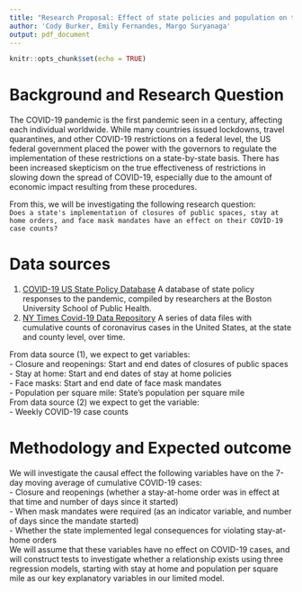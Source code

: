 ```yaml
---
title: "Research Proposal: Effect of state policies and population on the spread of COVID-19?"
author: 'Cody Burker, Emily Fernandes, Margo Suryanaga'
output: pdf_document
---
```


```r
knitr::opts_chunk$set(echo = TRUE)
```

# Background and Research Question

The COVID-19 pandemic is the first pandemic seen in a century, affecting each individual worldwide. While many countries issued lockdowns, travel quarantines, and other COVID-19 restrictions on a federal level, the US federal government placed the power with the governors to regulate the implementation of these restrictions on a state-by-state basis. There has been increased skepticism on the true effectiveness of restrictions in slowing down the spread of COVID-19, especially due to the amount of economic impact resulting from these procedures.\
   
From this, we will be investigating the following research question:\
`Does a state's implementation of closures of public spaces, stay at home orders, and face mask mandates have an effect on their COVID-19 case counts?`

# Data sources

1.  [COVID-19 US State Policy Database](www.tinyurl.com/statepolicies) A database of state policy responses to the pandemic, compiled by researchers at the Boston University School of Public Health.
2.  [NY Times Covid-19 Data Repository](https://github.com/nytimes/covid-19-data) A series of data files with cumulative counts of coronavirus cases in the United States, at the state and county level, over time.

From data source (1), we expect to get variables:\
-  Closure and reopenings: Start and end dates of closures of public spaces\
-  Stay at home: Start and end dates of stay at home policies\
-  Face masks: Start and end date of face mask mandates\
-  Population per square mile: State's population per square mile\
From data source (2) we expect to get the variable:\
-  Weekly COVID-19 case counts

# Methodology and Expected outcome

We will investigate the causal effect the following variables have on the 7-day moving average of cumulative COVID-19 cases:\
- Closure and reopenings (whether a stay-at-home order was in effect at that time and number of days since it started) \
- When mask mandates were required (as an indicator variable, and number of days since the mandate started)\
- Whether the state implemented legal consequences for violating stay-at-home orders\
We will assume that these variables have no effect on COVID-19 cases, and will construct tests to investigate whether a relationship exists using three regression models, starting with stay at home and population per square mile as our key explanatory variables in our limited model.
